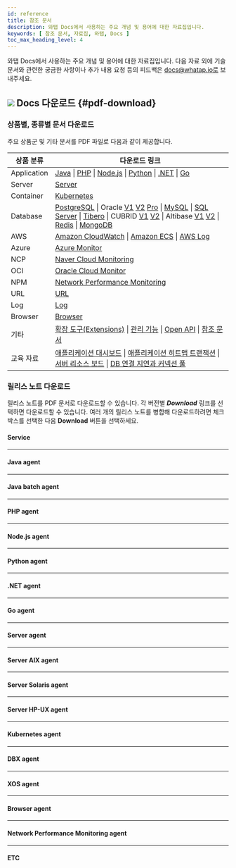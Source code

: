 ```yaml
---
id: reference
title: 참조 문서
description: 와탭 Docs에서 사용하는 주요 개념 및 용어에 대한 자료집입니다.
keywords: [ 참조 문서, 자료집, 와탭, Docs ]
toc_max_heading_level: 4
---
```


와탭 Docs에서 사용하는 주요 개념 및 용어에 대한 자료집입니다. 다음 자료 외에 기술 문서와 관련한 궁금한 사항이나 추가 내용 요청 등의 피드백은 docs@whatap.io로 보내주세요.


<DocCardList/>

## ![](/img/ic-pdf-download.svg) Docs 다운로드 {#pdf-download}

### 상품별, 종류별 문서 다운로드

주요 상품군 및 기타 문서를 PDF 파일로 다음과 같이 제공합니다.

<div class='download-pdf'>

| 상품 분류 | 다운로드 링크 |
| -- | -- |
| Application | [Java](https://content.whatap.io/24/11/01/003307whatap-apm-java-monitoring.pdf) \| [PHP](https://content.whatap.io/24/11/01/003308whatap-apm-php-monitoring.pdf) \| [Node.js](https://content.whatap.io/24/11/01/003307whatap-apm-nodejs-monitoring.pdf) \| [Python](https://content.whatap.io/24/11/01/003308whatap-apm-python-monitoring.pdf) \| [.NET](https://content.whatap.io/24/11/01/003306whatap-apm-dotnet-monitoring.pdf) \| [Go](https://content.whatap.io/24/11/01/003307whatap-apm-go-monitoring.pdf) |
| Server | [Server](https://content.whatap.io/24/11/01/003313whatap-server-monitoring.pdf) |
| Container | [Kubernetes](https://content.whatap.io/24/11/01/003311whatap-kubernetes-monitoring.pdf) |
| Database | [PostgreSQL](https://content.whatap.io/24/11/01/003310whatap-db-postgresql-monitoring.pdf) \| Oracle [V1](https://content.whatap.io/24/07/01/003046whatap-db-oracle-monitoring.pdf) [V2](https://content.whatap.io/24/11/01/003310whatap-db-oracle-v2-monitoring.pdf) [Pro](https://content.whatap.io/24/11/01/003310whatap-db-oracle-pro-monitoring.pdf) \| [MySQL](https://content.whatap.io/24/11/01/003310whatap-db-mysql-monitoring.pdf) \| [SQL Server](https://content.whatap.io/24/11/01/003310whatap-db-mssql-monitoring.pdf) \| [Tibero](https://content.whatap.io/24/11/01/003311whatap-db-tibero-monitoring.pdf) \| CUBRID [V1](https://content.whatap.io/24/09/02/042728whatap-db-cubrid-monitoring.pdf) [V2](https://content.whatap.io/24/11/01/003309whatap-db-cubrid-monitoring.pdf) \| Altibase [V1](https://content.whatap.io/24/08/01/044450whatap-db-altibase-monitoring.pdf) [V2](https://content.whatap.io/24/11/01/003309whatap-db-altibase-monitoring.pdf) \| [Redis](https://content.whatap.io/24/11/01/003311whatap-db-redis-monitoring.pdf) \| [MongoDB](https://content.whatap.io/24/11/01/003309whatap-db-mongodb-monitoring.pdf) |
| AWS | [Amazon CloudWatch](https://content.whatap.io/24/11/01/003306whatap-amazon-cloudwatch.pdf) \| [Amazon ECS](https://content.whatap.io/24/11/01/003306whatap-amazon-ecs.pdf) \| [AWS Log](https://content.whatap.io/24/11/01/003308whatap-aws-log-monitoring.pdf) |
| Azure | [Azure Monitor](https://content.whatap.io/24/11/01/003309whatap-azure.pdf) | 
| NCP | [Naver Cloud Monitoring](https://content.whatap.io/24/11/01/003312whatap-ncloud.pdf) |
| OCI | [Oracle Cloud Monitor](https://content.whatap.io/24/11/01/003313whatap-oracle-cloud.pdf) |
| NPM | [Network Performance Monitoring](https://content.whatap.io/24/11/01/003313whatap-network-performance-monitoring.pdf) |
| URL | [URL](https://content.whatap.io/24/11/01/003313whatap-url-monitoring.pdf) |
| Log | [Log](https://content.whatap.io/24/11/01/003312whatap-log-monitoring.pdf) |
| Browser | [Browser](https://content.whatap.io/24/11/01/003309whatap-browser-monitoring.pdf) |
| 기타 | [확장 도구(Extensions)](https://content.whatap.io/24/11/01/003311whatap-extensions.pdf) \| [관리 기능](https://content.whatap.io/24/11/01/003312whatap-manage.pdf) \| [Open API](https://content.whatap.io/24/08/01/044452whatap-open-api.pdf) \| [참조 문서](https://content.whatap.io/24/11/01/003313whatap-reference.pdf) |
| 교육 자료 | [애플리케이션 대시보드](https://content.whatap.io/24/02/01/052908whatap-best-practice-guides-about-apm-dashboard.pdf) \| [애플리케이션 히트맵 트랜잭션](https://content.whatap.io/24/02/01/052909whatap-best-practice-guides-about-apm-hitmap-class.pdf) \| [서버 리소스 보드](https://content.whatap.io/24/02/01/052909whatap-best-practice-guides-about-server-dashboard.pdf) \| [DB 연결 지연과 커넥션 풀](https://content.whatap.io/24/02/01/052909whatap-best-practice-guides-about-apm-dbc.pdf) |

</div>


<div class='download-release-notes'>

### 릴리스 노트 다운로드

릴리스 노트를 PDF 문서로 다운로드할 수 있습니다. 각 버전별 ***Download*** 링크를 선택하면 다운로드할 수 있습니다. 여러 개의 릴리스 노트를 병합해 다운로드하려면 체크 박스를 선택한 다음 **Download** 버튼을 선택하세요.

#### Service

<PdfDownload typeName='service' pdfList={svList} />

<hr/>

#### Java agent

<PdfDownload typeName='java' pdfList={javaList} />

<hr/>

#### Java batch agent

<PdfDownload typeName='javabatch' pdfList={javaBatchList} />

<hr/>

#### PHP agent

<PdfDownload typeName='php' pdfList={phpList} />

<hr/>

#### Node.js agent

<PdfDownload typeName='nodejs' pdfList={nodejsList} />

<hr/>

#### Python agent

<PdfDownload typeName='python' pdfList={pyList} />

<hr/>

#### .NET agent

<PdfDownload typeName='dotnet' pdfList={dotnetList} />

<hr/>

#### Go agent

<PdfDownload typeName='go' pdfList={goList} />

<hr/>

#### Server agent

<PdfDownload typeName='server' pdfList={serverList} />

<hr/>

#### Server AIX agent

<PdfDownload typeName='server-aix' pdfList={serveraixList} />

<hr/>

#### Server Solaris agent

<PdfDownload typeName='server-solaris' pdfList={serversolarisList} />

<hr/>

#### Server HP-UX agent

<PdfDownload typeName='server-hpux' pdfList={serverhpuxList} />

<hr/>

#### Kubernetes agent

<PdfDownload typeName='k8s' pdfList={k8sList} />

<hr/>

#### DBX agent

<PdfDownload typeName='dbx' pdfList={dbxList} />

<hr/>

#### XOS agent

<PdfDownload typeName='xos' pdfList={xosList} />

<hr/>

#### Browser agent

<PdfDownload typeName='browser' pdfList={browserList} />

<hr/>

#### Network Performance Monitoring agent

<PdfDownload typeName='npm' pdfList={npmList} />

<hr/>

#### ETC

<PdfDownload typeName='etc' pdfList={etcList} />

</div>